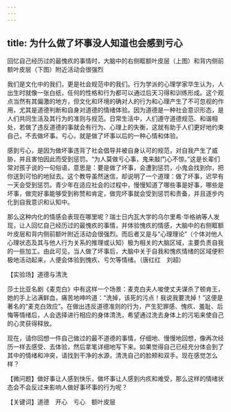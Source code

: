 ```yaml
---
---
---
```

title: 为什么做了坏事没人知道也会感到亏心
---




回忆自己经历过的最愧疚的事情时，大脑中的右侧眶额叶皮层（上图）和背内侧前额叶皮层（下图）附近活动会很强烈



我们是文化中的我们，更是社会规范中的我们。行为学派的心理学家华生认为，人出生时就像一张白纸，任何的性格和行为都可以通过后天习得和训练形成。这个观点当然有其偏激的地方，但文化和环境的确对人的行为和心理产生了不可忽视的作用，尤其是道德判断和自身对道德的情绪体验。因为道德是一种社会意识形态，是人们共同生活及其行为的准则与规范。日常生活中，人们遵守道德规范、和谐相处，若做了违反道德的事就会有行为、心理上的失衡，这就有助于人们更好地约束自己，不去做坏事。亏心，就是做了坏事以后的一种心情和体验。



感到亏心，是因为做坏事违背了社会倡导并被自身认可的规范，对自我产生了威胁，并且害怕因此而受到惩罚。“为人莫做亏心事，鬼来敲门心不惊。”这是长辈们常对孩子说的一句俗语，意思是：要是做了坏事，会遭到惩罚，小鬼会找到你，把你送到可怕的地狱去。这个教导虽然迷信，却说明了一个道理：做了坏事，迟早有一天会受到惩罚。青少年在适应社会的过程中，慢慢知道了哪些事是好事，哪些是坏事，做完好事能够受到称赞和肯定，做完坏事就会受到惩罚和责备，并且逐步内化到自我意识和认知中。

那么这种内化的情感会表现在哪里呢？瑞士日内瓦大学的乌尔里希·华格纳等人发现，让人回忆自己经历过的最愧疚的事情，并体验愧疚的情感，大脑中的右侧眶额叶皮层和背内侧前额叶附近活动会很强烈。而后者又是与“心理理论”（个体对他人心理状态及其与他人行为关系的推理或认知）极为相关的大脑区域，主要负责自我的一些加工。由此可见，当人做了坏事后，大脑中关于自我和愧疚情绪的区域便积极地活动起来，人便会体验到愧疚、亏欠等情绪。（唐红红　刘超）





【实验场】道德与清洗



莎士比亚名剧《麦克白》中有这样一个场景：麦克白夫人唆使丈夫谋杀了顿肯王，她的手上沾满鲜血，痛苦地呻吟道：“洗掉，该死的污点！我说我要洗掉！”这便是著名的“麦克白效应”。在做出违反道德准则的行为，产生犯罪感、愧疚、羞耻、后悔等情绪后，人会选择进行相应的身体清洗，希望通过洗去身体上的污垢来使自己的心灵获得释放。

现在，请你回想一件自己做过的最不道德的事情，仔细地、慢慢地回想，像再次经历一样去感受、去体验，然后拿笔详细地写下来。如果觉得自己已经充分体会到了其中的情绪和冲突，请找到干净的水源，清洗自己的脸颊和双手。现在感觉怎么样？

【微问题】做好事让人感到快乐，做坏事让人感到内疚和难受，那么这样的情绪状态会不会反过来影响人做好事坏事的行为呢？

【关键词】道德　开心　亏心　额叶皮层